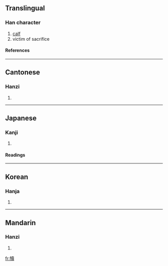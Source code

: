 {{see|犊}}

==Translingual==
===Han character===
{{Han char|rn=93|rad=牛|as=15|sn=19|four=2458<sub>6</sub>|canj=竹手土田金 (HQGWC)}}
# [[calf]]
# victim of sacrifice
====References====
{{Han ref|kx=0704.380|dkj=20196|dj=1117.230|hdz=31821.020|uh=72A2|ud=29346|bh=C37D|bd=50045}}

----
==Cantonese==
===Hanzi===
{{yue-hanzi|jyut=|y=duk6}}
# {{defn|Cantonese}}

----
==Japanese==
===Kanji===
{{ja-kanji|grade=|rs=牛15}}
# {{defn|Japanese}} 
====Readings====
{{ja-readings|on=[[とく]] (toku)|kun=[[こうし]] (koushi)}}

----
==Korean==
===Hanja===
{{ko-hanja|hangeul=독|eumhun=|rv=dok|mr=tok|y=tok}}
# {{defn|Korean}}

----
==Mandarin==
===Hanzi===
{{cmn-hanzi|sim=犊|pin=[[dú]] (du2)|wg=tu<sup>2</sup>}}
# {{defn|Mandarin}}

[[fr:犢]]